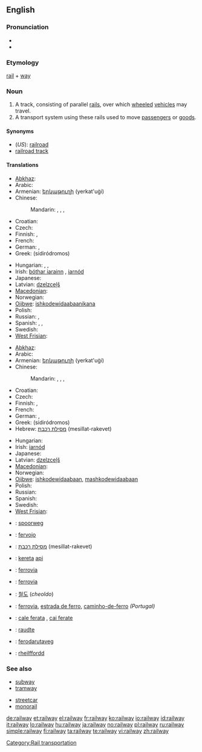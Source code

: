 ==English==

===Pronunciation===
* {{IPA|/ɹeɪlweɪ/}}
* {{audio|en-us-railway.ogg|Audio (US)}}

===Etymology===
[[rail]] + [[way]]

===Noun===
{{wikipedia}}
{{en-noun}}

# A track, consisting of parallel [[rail]]s, over which [[wheeled]] [[vehicle]]s may travel.
# A transport system using these rails used to move [[passenger]]s or [[goods]].

====Synonyms====
* (''US''): [[railroad]]
* [[railroad track]]

====Translations====
{{trans-top|a track, consisting of parallel rails}}
* [[Abkhaz]]: {{Cyrl|[[аиҳаамҩа]]}}
* Arabic: {{t|ar|سكة حديدية|f|tr=síkka Hadidíyya|sc=Arab}}
* Armenian: [[երկաթուղի]] (yerkat'uġi)
* Chinese:
*: Mandarin: {{t|zh|鐵路|sc=Hani}},  {{t|zh|铁路|tr=tiělù|sc=Hani}},  {{t|zh|鐵道|sc=Hani}},  {{t|zh|铁道|tr=tiědào|sc=Hani}}
* Croatian: {{t-|hr|željeznica|f}}
* Czech: {{t+|cs|kolej|f}}
* Finnish: {{t+|fi|rata}}, {{t+|fi|rautatie}}
* French: {{t|fr|chemin de fer|m}}
* German: {{t|de|Eisenbahnlinie|f}},  {{t|de|Gleis|n}}
* Greek: {{t+|el|σιδηρόδρομος|m|sc=Grek}} (sidiródromos)
{{trans-mid}}
* Hungarian: {{t+|hu|sín}},  {{t+|hu|vasút}},  {{t+|hu|vasútvonal}}
* Irish: [[bóthar iarainn]] {{m}}, [[iarnód]] {{m}}
* Japanese: {{t|ja|線路|tr=senro|sc=Jpan}}
* Latvian: [[dzelzceļš]] {{m}}
* [[Macedonian]]: {{t|mk|пруга|f|tr=prúga|sc=Cyrl|xs=Macedonian}}
* Norwegian: {{t+|no|jernbane|m}}
* [[Ojibwe]]: [[ishkodewidaabaanikana]]
* Polish: {{t+|pl|kolej|f}}
* Russian: {{t+|ru|железная дорога|f|tr=želéznaja doróga|sc=Cyrl}},  {{t|ru|колея|f|tr=kolejá|sc=Cyrl}}
* Spanish: {{t+|es|ferrocarril|m}}, {{Latin America}} {{t+|es|riel|m}}, {{Spain}} {{t+|es|vía|f}}
* Swedish: {{t+|sv|järnväg|c}}
* [[West Frisian]]: {{t|fy|spoarwei|c|xs=West Frisian}}
{{trans-bottom}}

{{trans-top|transport system using these rails}}
* [[Abkhaz]]: {{Cyrl|[[аиҳаамҩа]]}}
* Arabic: {{t|ar|سكة حديدية|f|tr=síkka Hadidíyya|sc=Arab}}
* Armenian: [[երկաթուղի]] (yerkat'uġi)
* Chinese:
*: Mandarin: {{t|zh|鐵路|sc=Hani}},  {{t|zh|铁路|tr=tiělù|sc=Hani}},  {{t|zh|鐵道|sc=Hani}},  {{t|zh|铁道|tr=tiědào|sc=Hani}}
* Croatian: {{t-|hr|željeznica|f}}
* Czech: {{t-|cs|železnice|f}}
* Finnish: {{t+|fi|rautatie}}, {{t+|fi|rautatie|alt=rautatiet}}
* French: {{t|fr|chemin de fer|m}}
* German: {{t+|de|Eisenbahn|f}},  {{t|de|Bahn|f}}
* Greek: {{t+|el|σιδηρόδρομος|m|sc=Grek}} (sidiródromos)
* Hebrew: [[מסילת רכבת]] (mesillat-rakevet) {{f}}
{{trans-mid}}
* Hungarian: {{t+|hu|vasút}}
* Irish: [[iarnód]] {{m}}
* Japanese: {{t+|ja|鉄道|tr=[[てつどう]], tetsudō|sc=Jpan}}
* Latvian: [[dzelzceļš]] {{m}}
* [[Macedonian]]: {{t|mk|железница|f|tr=želéznica|sc=Cyrl|xs=Macedonian}}
* Norwegian: {{t+|no|jernbane|m}}
* [[Ojibwe]]: [[ishkodewidaabaan]], [[mashkodewidaabaan]]
* Polish: {{t+|pl|kolej|f}}
* Russian: {{t+|ru|железная дорога|f|tr=želéznaja doróga|sc=Cyrl}}
* Spanish: {{t+|es|ferrocarril|m}}
* Swedish: {{t+|sv|järnväg|c}}
* [[West Frisian]]: {{t|fy|spoarwei|c|xs=West Frisian}}
{{trans-bottom}}

{{checktrans-top}}
* {{ttbc|Dutch}}: [[spoorweg]] {{m}}
* {{ttbc|Esperanto}}: [[fervojo]]
* {{ttbc|Hebrew}}: [[מסילת רכבת]] (mesillat-rakevet) {{f}}
* {{ttbc|Indonesian}}: [[kereta]] [[api]]
* {{ttbc|Interlingua}}: [[ferrovia]]
* {{ttbc|Italian}}: [[ferrovia]] {{f}}
* {{ttbc|Korean}}: [[철도]] (''cheoldo'')
* {{ttbc|Portuguese}}: [[ferrovia]], [[estrada de ferro]], [[caminho-de-ferro]] {{m}} ''(Portugal)''
* {{ttbc|Romanian}}: [[cale ferata]] {{f}}, [[cai ferate]] {{p}}
* {{ttbc|Veps}}: [[raudte]]
* {{ttbc|Volapük}}: [[ferodarutaveg]]
* {{ttbc|Welsh}}: [[rheilffordd]] {{f}}
{{trans-bottom}}

===See also===
{{top2}}
* [[subway]]
* [[tramway]]
{{mid2}}
* [[streetcar]]
* [[monorail]]
{{bottom2}}

[[Category:Rail transportation]]

[[de:railway]]
[[et:railway]]
[[el:railway]]
[[fr:railway]]
[[ko:railway]]
[[io:railway]]
[[id:railway]]
[[it:railway]]
[[lo:railway]]
[[hu:railway]]
[[ja:railway]]
[[no:railway]]
[[pl:railway]]
[[ru:railway]]
[[simple:railway]]
[[fi:railway]]
[[ta:railway]]
[[te:railway]]
[[vi:railway]]
[[zh:railway]]